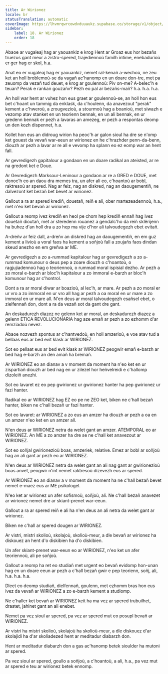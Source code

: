 ```yaml
---
title: Ar Wirionez
locale: br
statusTranslation: automatic
coverImage: https://lhvmrqwrcowdvduuaukz.supabase.co/storage/v1/object/public/strapi-uploads/small_cover-educacion-fundamental.webp-2d51a7828a2b1309555be27f7e2a61a0.webp
sidebar:
    label: 18. Ar Wirionez
    order: 18
---
```

Abaoe ar vugaleaj hag ar yaouankiz e krog Hent ar Groaz eus hor bezañs truezus gant meur a zistro-spered, trajediennoù familh intime, enebadurioù er ger hag er skol, h.a.

Anat eo er vugaleaj hag er yaouankiz, nemet ral-kenañ a-wechoù, ne zeu ket an holl broblemoù-se da vagañ ac'hanomp en un doare don-tre, met pa zeuomp da vezañ tud deuet, e krog ar goulennoù: Piv on-me? A-belec'h e teuan? Perak e rankan gouzañv? Pezh eo pal ar bezañs-mañ? h.a. h.a. h.a.

An holl war hent ar vuhez hon eus graet ar goulennoù-se, an holl hon eus bet c'hoant un tammig da enklask, da c'houlenn, da anavezout "perak" kement a c'hweroù, a zrougvezioù, a stourmoù hag a boanioù, met siwazh e vezomp atav stanket en un teorienn bennak, en un ali bennak, en ur gredenn bennak er pezh a lavaras an amezeg, er pezh a respontas deomp un den kozh dispennet, h.a.

Kollet hon eus an didroug wirion ha peoc'h ar galon sioul ha dre se n'omp ket gouest da vevañ war-eeun ar wirionez en he c'hrazhder penn-da-benn, diouzh ar pezh a lavar ar re all e vevomp ha splann eo ez eomp war an hent fall.

Ar gevredigezh gapitalour a gondaon en un doare radikal an ateisted, ar re na gredont ket e Doue.

Ar Gevredigezh Marksour-Leninour a gondaon ar re a GRED e DOUE, met donoc'h eo an daou dra memes tra, un afer ali eo, c'hoantoù ar bobl, raktresoù ar spered. Nag ar feiz, nag an diskred, nag an daougementiñ, ne dalvezont ket bezañ bet bevet ar wirionez.

Gallout a ra ar spered krediñ, douetañ, reiñ e ali, ober martezeadennoù, h.a., met n'eo ket bevañ ar wirionez.

Gallout a reomp ivez krediñ en heol pe chom hep krediñ ennañ hag ivez douetañ dioutañ, met ar steredenn rouanez a gendalc'ho da reiñ sklêrijenn ha buhez d'an holl dra a zo hep ma vije d'hor ali talvoudegezh ebet evitañ.

A-dreñv ar feiz dall, a-dreñv an diskred hag an daougementiñ, en em guz kement a livioù a voral faos ha kement a soñjoù fall a zoujañs faos dindan skeud anezho en em greñva ar ME.

Ar gevredigezh a zo a-rummad kapitalour hag ar gevredigezh a zo a-rummad komunour o deus pep a zoare diouzh o c'hoantoù, o ragjujiadennoù hag o teoriennoù, o rummad moral ispisial dezho. Ar pezh a zo moral e-barzh ar bloc'h kapitalour a zo immoral e-barzh ar bloc'h komunour hag ar c'hontrol.

Dont a ra ar moral diwar ar boazioù, al lec'h, ar mare. Ar pezh a zo moral er ur vro a zo immoral en ur vro all hag ar pezh a oa moral en ur mare a zo immoral en ur mare all. N'en deus ar moral talvoudegezh esañsel ebet, o zielfennañ don, dont a ra da vezañ sot da gant dre gant.

An deskadurezh diazez ne gelenn ket ar moral, an deskadurezh diazez a gelenn ETICA REVOLUCIONARIA hag aze emañ ar pezh a zo ezhomm d'ar remziadoù nevez.

Abaoe nozvezh spontus ar c'hantvedoù, en holl amzerioù, e voe atav tud a bellaas eus ar bed evit klask ar WIRIONEZ.

Sot eo pellaat eus ar bed evit klask ar WIRIONEZ peogwir emañ e-barzh ar bed hag e-barzh an den amañ ha bremañ.

Ar WIRIONEZ eo an dianav a v moment da moment ha n'eo ket en ur zispartiañ diouzh ar bed nag en ur zilezel hor heñvelreidi e c'hallomp dizoleiñ anezhi.

Sot eo lavaret ez eo pep gwirionez ur gwirionez hanter ha pep gwirionez ur fazi hanter.

Radikal eo ar WIRIONEZ hag EZ eo pe ne ZEO ket, biken ne c'hall bezañ hanter, biken ne c'hall bezañ ur fazi hanter.

Sot eo lavaret: ar WIRIONEZ a zo eus an amzer ha diouzh ar pezh a oa en un amzer n'eo ket en un amzer all.

N'en deus ar WIRIONEZ netra da welet gant an amzer. ATEMPORAL eo ar WIRIONEZ. An ME a zo amzer ha dre se ne c'hall ket anavezout ar WIRIONEZ.

Sot eo soñjal gwirionezioù boas, amzeriek, relative. Emez ar bobl ar soñjoù hag an ali gant ar pezh eo ar WIRIONEZ.

N'en deus ar WIRIONEZ netra da welet gant an ali nag gant ar gwirionezioù boas anvet, peogwir n'int nemet raktresoù dizevezh eus ar spered.

Ar WIRIONEZ eo an dianav a v moment da moment ha ne c'hall bezañ bevet nemet e-maez eus ar ME psikologel.

N'eo ket ar wirionez un afer sofismoù, soñjoù, ali. Ne c'hall bezañ anavezet ar wirionez nemet dre ar skiant-prenet war-eeun.

Gallout a ra ar spered reiñ e ali ha n'en deus an ali netra da welet gant ar wirionez.

Biken ne c'hall ar spered dougen ar WIRIONEZ.

Ar vistri, mistri skolioù, skolajoù, skolioù-meur, a dle bevañ ar wirionez ha diskouez an hent d'o diskibien ha d'o diskibien.

Un afer skiant-prenet war-eeun eo ar WIRIONEZ, n'eo ket un afer teoriennoù, ali pe soñjoù.

Gallout a reomp ha ret eo studiañ met urgent eo bevañ evidomp hon-unan hag en un doare eeun ar pezh a c'hall bezañ gwir e pep teorienn, soñj, ali, h.a. h.a. h.a.

Dleet eo deomp studiañ, dielfennañ, goulenn, met ezhomm bras hon eus ivez da vevañ ar WIRIONEZ a zo e-barzh kement a studiomp.

Ne c'haller ket bevañ ar WIRIONEZ keit ha ma vez ar spered trubuilhet, drastet, jahinet gant an ali enebet.

Nemet pa vez sioul ar spered, pa vez ar spered mut eo posupl bevañ ar WIRIONEZ.

Ar vistri ha mistri skolioù, skolajoù ha skolioù-meur, a dle diskouez d'ar skolajidi ha d'ar skoliadezed hent ar meditadur diabarzh don.

Hent ar meditadur diabarzh don a gas ac'hanomp betek sioulder ha mutoni ar spered.

Pa vez sioul ar spered, goullo a soñjoù, a c'hoantoù, a ali, h.a., pa vez mut ar spered e teu ar wirionez betek ennomp.

